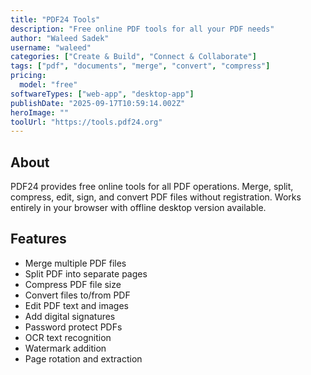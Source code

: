 ```yaml
---
title: "PDF24 Tools"
description: "Free online PDF tools for all your PDF needs"
author: "Waleed Sadek"
username: "waleed"
categories: ["Create & Build", "Connect & Collaborate"]
tags: ["pdf", "documents", "merge", "convert", "compress"]
pricing:
  model: "free"
softwareTypes: ["web-app", "desktop-app"]
publishDate: "2025-09-17T10:59:14.002Z"
heroImage: ""
toolUrl: "https://tools.pdf24.org"
---
```


## About

PDF24 provides free online tools for all PDF operations. Merge, split, compress, edit, sign, and convert PDF files without registration. Works entirely in your browser with offline desktop version available.

## Features

- Merge multiple PDF files
- Split PDF into separate pages
- Compress PDF file size
- Convert files to/from PDF
- Edit PDF text and images
- Add digital signatures
- Password protect PDFs
- OCR text recognition
- Watermark addition
- Page rotation and extraction
